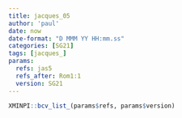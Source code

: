 ```yaml
---
title: jacques_05
author: 'paul'
date: now
date-format: "D MMM YY HH:mm.ss"
categories: [SG21]
tags: [jacques_]
params:
  refs: jas5
  refs_after: Rom1:1
  version: SG21
---
```


```r
XMINPI::bcv_list_(params$refs, params$version)
```

